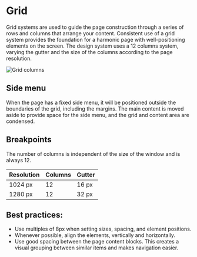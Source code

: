 # Grid

Grid systems are used to guide the page construction through a series of rows and columns that arrange your content. Consistent use of a grid system provides the foundation for a harmonic page with well-positioning elements on the screen. The design system uses a 12 columns system, varying the gutter and the size of the columns according to the page resolution.

![Grid columns](/static/image/grid-columns.png)

## Side menu

When the page has a fixed side menu, it will be positioned outside the boundaries of the grid, including the margins. The main content is moved aside to provide space for the side menu, and the grid and content area are condensed.

## Breakpoints

The number of columns is independent of the size of the window and is always 12.

<table>
  <thead>
    <tr>
      <th>Resolution</th>
      <th>Columns</th>
      <th>Gutter</th>
    </tr>
  </thead>
  <tbody>
    <tr>
      <td>1024 px</td>
      <td>12</td>
      <td>16 px</td>
    </tr>
    <tr>
      <td>1280 px</td>
      <td>12</td>
      <td>32 px</td>
    </tr>
  </tbody>
</table>

## Best practices:

- Use multiples of 8px when setting sizes, spacing, and element positions.
- Whenever possible, align the elements, vertically and horizontally.
- Use good spacing between the page content blocks. This creates a visual grouping between similar items and makes navigation easier.
